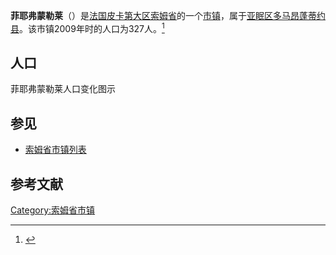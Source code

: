 {{Infobox French commune
|name                    = 菲耶弗蒙勒莱
|native name             = Fieffes-Montrelet
|image flag              = 
|image flag size         = 
|flag legend             = 
|image coat of arms      = 
|image coat of arms size = 
|coat of arms legend     = 
|city motto              = 
|image                   = 
|caption                 = 
|map                     = 
|adjustable map          = 
|time zone               = 
|longitude              = 2.2308
|latitude               = 50.0867
|arrondissement         = [[亚眠区|亚眠区]]
|canton                 = [[多马昂蓬蒂约县|多马昂蓬蒂约县]]
|subdivisions entry      = 
|subdivisions            = 
|intercommunality        = 
|mayor                   = 
|term                    = 
|elevation m             = 
|INSEE                  = 80566
|postal code             = 80670
|website                 = 
}}
{{French Commune Map|80566}}
'''菲耶弗蒙勒莱'''（{{lang-fr|Fieffes-Montrelet}}）是[[法国|法国]][[皮卡第大区|皮卡第大区]][[索姆省|索姆省]]的一个[[市镇_(法国)|市镇]]，属于[[亚眠区|亚眠区]][[多马昂蓬蒂约县|多马昂蓬蒂约县]]。该市镇2009年时的人口为327人。<ref name="Statmallen Areal i Frankrikes kommuner">{{cite web|url=http://www.insee.fr/fr/ppp/bases-de-donnees/recensement/populations-legales/france-departements.asp?annee=2009#departements|title=Insee, Populations légales 2009 pour les départements et les collectivités d'outre-mer France métropolitaine et DOM|accessdate=2012-01-30|archive-date=2012-01-08|archive-url=https://web.archive.org/web/20120108000120/http://www.insee.fr/fr/ppp/bases-de-donnees/recensement/populations-legales/france-departements.asp?annee=2009#departements|dead-url=no}}</ref>

== 人口 ==
菲耶弗蒙勒莱人口变化图示
{{French Commune Population|80566}}

== 参见 ==
* [[索姆省市镇列表|索姆省市镇列表]]

== 参考文献 ==
{{reflist}}

{{索姆省市鎮}}

[[Category:索姆省市镇|Category:索姆省市镇]]